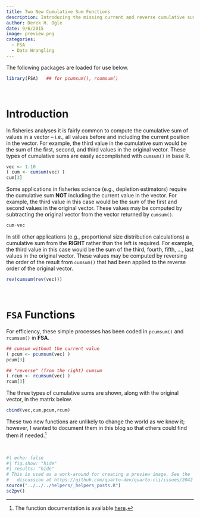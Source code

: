 ```yaml
---
title: Two New Cumulative Sum Functions
description: Introducing the missing current and reverse cumulative sum functions.
author: Derek H. Ogle
date: 9/6/2015
image: preview.png
categories:
  - FSA
  - Data Wrangling
---
```


:::{.callout-note}
The following packages are loaded for use below.
:::

```r
library(FSA)   ## for pcumsum(), rcumsum()
```

&nbsp;

# Introduction
In fisheries analyses it is fairly common to compute the cumulative sum of values in a vector -- i.e., all values before and including the current position in the vector. For example, the third value in the cumulative sum would be the sum of the first, second, and third values in the original vector. These types of cumulative sums are easily accomplished with `cumsum()` in base R.

```r
vec <- 1:10
( cum <- cumsum(vec) )
cum[3]
```

Some applications in fisheries science (e.g., depletion estimators) require the cumulative sum **NOT** including the current value in the vector. For example, the third value in this case would be the sum of the first and second values in the original vector. These values may be computed by subtracting the original vector from the vector returned by `cumsum()`.

```r
cum-vec
```

In still other applications (e.g., proportional size distribution calculations) a cumulative sum from the **RIGHT** rather than the left is required.  For example, the third value in this case would be the sum of the third, fourth, fifth, ..., last values in the original vector. These values may be computed by reversing the order of the result from `cumsum()` that had been applied to the reverse order of the original vector.

```r
rev(cumsum(rev(vec)))
```

&nbsp;

# `FSA` Functions
For efficiency, these simple processes has been coded in `pcumsum()` and `rcumsum()` in **FSA**.

```r
## cumsum without the current value
( pcum <- pcumsum(vec) )
pcum[3]

## "reverse" (from the right) cumsum
( rcum <- rcumsum(vec) )
rcum[3]
```

The three types of cumulative sums are shown, along with the original vector, in the matrix below.

```r
cbind(vec,cum,pcum,rcum)
```

These two new functions are unlikely to change the world as we know it; however, I wanted to document them in this blog so that others could find them if needed.^[The function documentation is available [here](https://fishr-core-team.github.io/FSA/reference/rcumsum.html).]

&nbsp;

```r
#| echo: false
#| fig.show: "hide"
#| results: "hide"
# This is used as a work-around for creating a preview image. See the
#   discussion at https://github.com/quarto-dev/quarto-cli/issues/2042
source("../../../helpers/_helpers_posts.R")
sc2pv()
```
